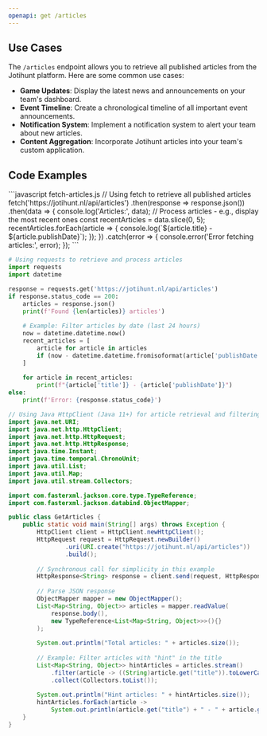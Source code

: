 ```yaml
---
openapi: get /articles
---
```


## Use Cases

The `/articles` endpoint allows you to retrieve all published articles from the Jotihunt platform. Here are some common use cases:

- **Game Updates**: Display the latest news and announcements on your team's dashboard.
- **Event Timeline**: Create a chronological timeline of all important event announcements.
- **Notification System**: Implement a notification system to alert your team about new articles.
- **Content Aggregation**: Incorporate Jotihunt articles into your team's custom application.

## Code Examples

<CodeGroup>
```javascript fetch-articles.js
// Using fetch to retrieve all published articles
fetch('https://jotihunt.nl/api/articles')
  .then(response => response.json())
  .then(data => {
    console.log('Articles:', data);
    // Process articles - e.g., display the most recent ones
    const recentArticles = data.slice(0, 5);
    recentArticles.forEach(article => {
      console.log(`${article.title} - ${article.publishDate}`);
    });
  })
  .catch(error => {
    console.error('Error fetching articles:', error);
  });
```

```python get_articles.py
# Using requests to retrieve and process articles
import requests
import datetime

response = requests.get('https://jotihunt.nl/api/articles')
if response.status_code == 200:
    articles = response.json()
    print(f'Found {len(articles)} articles')
    
    # Example: Filter articles by date (last 24 hours)
    now = datetime.datetime.now()
    recent_articles = [
        article for article in articles
        if (now - datetime.datetime.fromisoformat(article['publishDate'])).days < 1
    ]
    
    for article in recent_articles:
        print(f"{article['title']} - {article['publishDate']}")
else:
    print(f'Error: {response.status_code}')
```

```java GetArticles.java
// Using Java HttpClient (Java 11+) for article retrieval and filtering
import java.net.URI;
import java.net.http.HttpClient;
import java.net.http.HttpRequest;
import java.net.http.HttpResponse;
import java.time.Instant;
import java.time.temporal.ChronoUnit;
import java.util.List;
import java.util.Map;
import java.util.stream.Collectors;

import com.fasterxml.jackson.core.type.TypeReference;
import com.fasterxml.jackson.databind.ObjectMapper;

public class GetArticles {
    public static void main(String[] args) throws Exception {
        HttpClient client = HttpClient.newHttpClient();
        HttpRequest request = HttpRequest.newBuilder()
                .uri(URI.create("https://jotihunt.nl/api/articles"))
                .build();
                
        // Synchronous call for simplicity in this example
        HttpResponse<String> response = client.send(request, HttpResponse.BodyHandlers.ofString());
        
        // Parse JSON response
        ObjectMapper mapper = new ObjectMapper();
        List<Map<String, Object>> articles = mapper.readValue(
            response.body(), 
            new TypeReference<List<Map<String, Object>>>(){}
        );
        
        System.out.println("Total articles: " + articles.size());
        
        // Example: Filter articles with "hint" in the title
        List<Map<String, Object>> hintArticles = articles.stream()
            .filter(article -> ((String)article.get("title")).toLowerCase().contains("hint"))
            .collect(Collectors.toList());
            
        System.out.println("Hint articles: " + hintArticles.size());
        hintArticles.forEach(article -> 
            System.out.println(article.get("title") + " - " + article.get("publishDate")));
    }
}
```
</CodeGroup>